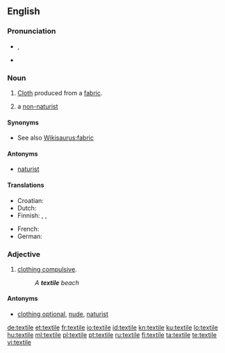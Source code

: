{{wikipedia|dab=textile (disambiguation)|textile}}
==English==

===Pronunciation===
*{{a|UK}} {{IPA|/ˈtɛks.taɪl/}}, {{SAMPA|/"tEks.taIl/}}
*{{audio|en-us-textile.ogg|Audio (US)}}

===Noun===
{{en-noun}}

# {{context|usually plural}} [[Cloth]] produced from a [[fabric]].
# {{context|naturism}} a [[non-naturist]]

====Synonyms====
* See also [[Wikisaurus:fabric]]

====Antonyms====
* {{sense|naturism}} [[naturist]]

====Translations====
{{trans-top|Cloth produced from a fabric}}
* Croatian: {{t-|hr|tekstil|m}}
* Dutch: {{t+|nl|textiel|n}} 
* Finnish: {{t+|fi|tekstiili}}, {{t+|fi|kude}}, {{t+|fi|kangas}}
{{trans-mid}}
* French: {{t+|fr|textile}}
* German: {{t|de|Textilie|f}}
{{trans-bottom}}

===Adjective===
{{en-adj}}

# {{context|naturism}} [[clothing compulsive]].
#:''A '''textile''' beach''

====Antonyms====
* {{sense|naturism}} [[clothing optional]], [[nude]], [[naturist]]

[[de:textile]]
[[et:textile]]
[[fr:textile]]
[[io:textile]]
[[id:textile]]
[[kn:textile]]
[[ku:textile]]
[[lo:textile]]
[[hu:textile]]
[[ml:textile]]
[[pl:textile]]
[[pt:textile]]
[[ru:textile]]
[[fi:textile]]
[[ta:textile]]
[[te:textile]]
[[vi:textile]]